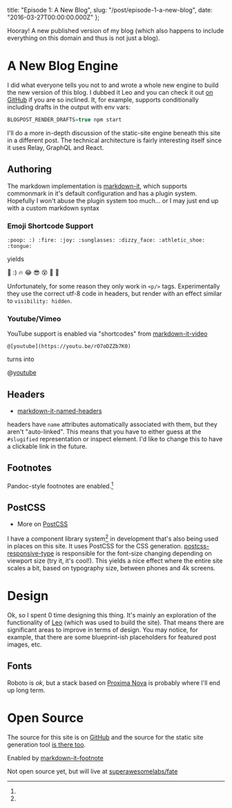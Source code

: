   title: "Episode 1: A New Blog",
  slug: "/post/episode-1-a-new-blog",
  date: "2016-03-27T00:00:00.000Z"
};

Hooray! A new published version of my blog (which also
happens to include everything on this domain and thus is not
just a blog).

# A New Blog Engine

I did what everyone tells you not to and wrote a whole new
engine to build the new version of this blog. I dubbed it
Leo and you can check it out [on GitHub][leo] if you are so
inclined. It, for example, supports conditionally including
drafts in the output with env vars:

```javascript
BLOGPOST_RENDER_DRAFTS=true npm start
```

I'll do a more in-depth discussion of the static-site engine
beneath this site in a different post. The technical
architecture is fairly interesting itself since it uses
Relay, GraphQL and React.

## Authoring

The markdown implementation is [markdown-it][markdown-it],
which supports commonmark in it's default configuration and
has a plugin system. Hopefully I won't abuse the plugin
system too much... or I may just end up with a custom
markdown syntax &nbsp;

### Emoji Shortcode Support

```
:poop: :) :fire: :joy: :sunglasses: :dizzy_face: :athletic_shoe:
:tongue:
```

yields

:poop: :) :fire: :joy: :sunglasses: :dizzy_face:
:athletic_shoe: :tongue:

Unfortunately, for some reason they only work in `<p/>`
tags. Experimentally they use the correct utf-8 code in
headers, but render with an effect similar to
`visibility: hidden`.

### Youtube/Vimeo

YouTube support is enabled via "shortcodes" from
[markdown-it-video](https://www.npmjs.com/package/markdown-it-video)

```
@[youtube](https://youtu.be/rO7oDZZb7K0)
```

turns into

@[youtube](https://youtu.be/rO7oDZZb7K0)

## Headers

- [markdown-it-named-headers](https://www.npmjs.com/package/markdown-it-named-headers)

headers have `name` attributes automatically associated with
them, but they aren't "auto-linked". This means that you
have to either guess at the `#slugified` representation or
inspect element. I'd like to change this to have a clickable
link in the future.

## Footnotes

Pandoc-style footnotes are enabled.[^0]

## PostCSS

- More on [PostCSS][postcss]

I have a component library system[^fate] in development
that's also being used in places on this site. It uses
PostCSS for the CSS generation.
[postcss-responsive-type][postcss-responsive-type] is
responsible for the font-size changing depending on viewport
size (try it, it's cool!). This yields a nice effect where
the entire site scales a bit, based on typography size,
between phones and 4k screens.

# Design

Ok, so I spent 0 time designing this thing. It's mainly an
exploration of the functionality of [Leo][leo] (which was
used to build the site). That means there are significant
areas to improve in terms of design. You may notice, for
example, that there are some blueprint-ish placeholders for
featured post images, etc.

## Fonts

Roboto is _ok_, but a stack based on [Proxima
Nova][proxima-nova] is probably where I'll end up long term.

# Open Source

The source for this site is on [GitHub](website) and the
source for the static site generation tool [is there
too][leo].

[^0]:

  Enabled by
  [markdown-it-footnote](https://github.com/markdown-it/markdown-it-footnote)

[^fate]:

  Not open source yet, but will live at
  [superawesomelabs/fate][fate]

[proxima-nova]: https://typekit.com/fonts/proxima-nova
[leo]: https://github.com/superawesomelabs/leo
[postcss-responsive-type]:
  https://github.com/seaneking/postcss-responsive-type
[postcss]: https://github.com/postcss/postcss#plugins
[markdown-it]: https://github.com/markdown-it/markdown-it
[fate]: https://github.com/superawesomelabs/fate
[website]:
  https://github.com/ChristopherBiscardi/christopherbiscardi.github.com
